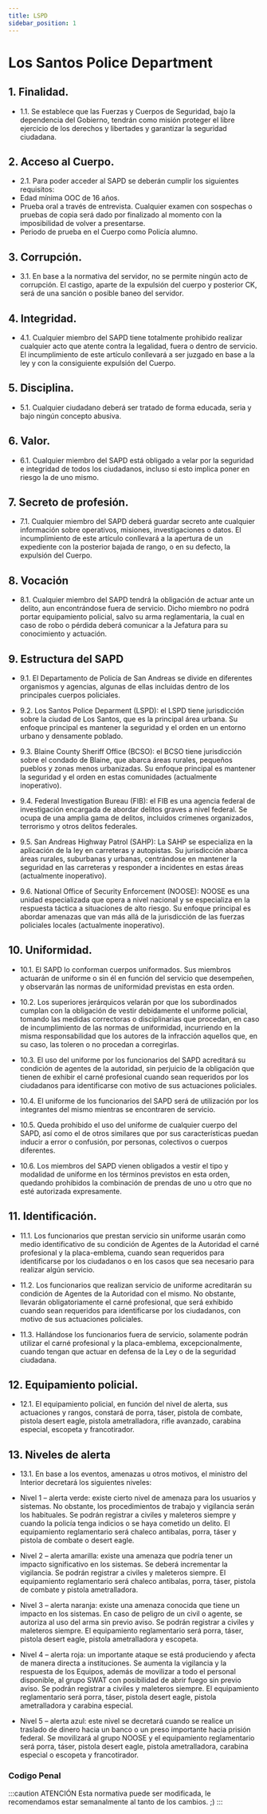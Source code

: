 ```yaml
---
title: LSPD
sidebar_position: 1
---
```

# Los Santos Police Department

## 1. Finalidad.

- 1.1. Se establece que las Fuerzas y Cuerpos de Seguridad, bajo la dependencia del Gobierno, tendrán como misión proteger el libre ejercicio de los derechos y libertades y garantizar la seguridad ciudadana.

## 2. Acceso al Cuerpo.

- 2.1. Para poder acceder al SAPD se deberán cumplir los siguientes requisitos:
- Edad mínima OOC de 16 años.
- Prueba oral a través de entrevista. Cualquier examen con sospechas o pruebas de copia será dado por finalizado al momento con la imposibilidad de volver a presentarse.
- Periodo de prueba en el Cuerpo como Policía alumno.

## 3. Corrupción.

- 3.1. En base a la normativa del servidor, no se permite ningún acto de corrupción. El castigo, aparte de la expulsión del cuerpo y posterior CK, será de una sanción o posible baneo del servidor.

## 4. Integridad.

- 4.1. Cualquier miembro del SAPD tiene totalmente prohibido realizar cualquier acto que atente contra la legalidad, fuera o dentro de servicio. El incumplimiento de este artículo conllevará a ser juzgado en base a la ley y con la consiguiente expulsión del Cuerpo.

## 5. Disciplina.

- 5.1. Cualquier ciudadano deberá ser tratado de forma educada, seria y bajo ningún concepto abusiva.

## 6. Valor.

- 6.1. Cualquier miembro del SAPD está obligado a velar por la seguridad e integridad de todos los ciudadanos, incluso si esto implica poner en riesgo la de uno mismo.

## 7. Secreto de profesión.

- 7.1. Cualquier miembro del SAPD deberá guardar secreto ante cualquier información sobre operativos, misiones, investigaciones o datos. El incumplimiento de este artículo conllevará a la apertura de un expediente con la posterior bajada de rango, o en su defecto, la expulsión del Cuerpo.

## 8. Vocación

- 8.1. Cualquier miembro del SAPD tendrá la obligación de actuar ante un delito, aun encontrándose fuera de servicio. Dicho miembro no podrá portar equipamiento policial, salvo su arma reglamentaria, la cual en caso de robo o pérdida deberá comunicar a la Jefatura para su conocimiento y actuación.

## 9. Estructura del SAPD

- 9.1. El Departamento de Policía de San Andreas se divide en diferentes organismos y agencias, algunas de ellas incluidas dentro de los principales cuerpos policiales.

- 9.2. Los Santos Police Deparment (LSPD): el LSPD tiene jurisdicción sobre la ciudad de Los Santos, que es la principal área urbana. Su enfoque principal es mantener la seguridad y el orden en un entorno urbano y densamente poblado.

- 9.3. Blaine County Sheriff Office (BCSO): el BCSO tiene jurisdicción sobre el condado de Blaine, que abarca áreas rurales, pequeños pueblos y zonas menos urbanizadas. Su enfoque principal es mantener la seguridad y el orden en estas comunidades (actualmente inoperativo).

- 9.4. Federal Investigation Bureau (FIB): el FIB es una agencia federal de investigación encargada de abordar delitos graves a nivel federal. Se ocupa de una amplia gama de delitos, incluidos crímenes organizados, terrorismo y otros delitos federales.

- 9.5. San Andreas Highway Patrol (SAHP): La SAHP se especializa en la aplicación de la ley en carreteras y autopistas. Su jurisdicción abarca áreas rurales, suburbanas y urbanas, centrándose en mantener la seguridad en las carreteras y responder a incidentes en estas áreas (actualmente inoperativo).

- 9.6. National Office of Security Enforcement (NOOSE): NOOSE es una unidad especializada que opera a nivel nacional y se especializa en la respuesta táctica a situaciones de alto riesgo. Su enfoque principal es abordar amenazas que van más allá de la jurisdicción de las fuerzas policiales locales (actualmente inoperativo).

## 10. Uniformidad.

- 10.1. El SAPD lo conforman cuerpos uniformados. Sus miembros actuarán de uniforme o sin él en función del servicio que desempeñen, y observarán las normas de uniformidad previstas en esta orden.

- 10.2. Los superiores jerárquicos velarán por que los subordinados cumplan con la obligación de vestir debidamente el uniforme policial, tomando las medidas correctoras o disciplinarias que procedan, en caso de incumplimiento de las normas de uniformidad, incurriendo en la misma responsabilidad que los autores de la infracción aquellos que, en su caso, las toleren o no procedan a corregirlas.

- 10.3. El uso del uniforme por los funcionarios del SAPD acreditará su condición de agentes de la autoridad, sin perjuicio de la obligación que tienen de exhibir el carné profesional cuando sean requeridos por los ciudadanos para identificarse con motivo de sus actuaciones policiales.

- 10.4. El uniforme de los funcionarios del SAPD será de utilización por los integrantes del mismo mientras se encontraren de servicio.

- 10.5. Queda prohibido el uso del uniforme de cualquier cuerpo del SAPD, así como el de otros similares que por sus características puedan inducir a error o confusión, por personas, colectivos o cuerpos diferentes.

- 10.6. Los miembros del SAPD vienen obligados a vestir el tipo y modalidad de uniforme en los términos previstos en esta orden, quedando prohibidos la combinación de prendas de uno u otro que no esté autorizada expresamente.

## 11. Identificación.

- 11.1. Los funcionarios que prestan servicio sin uniforme usarán como medio identificativo de su condición de Agentes de la Autoridad el carné profesional y la placa-emblema, cuando sean requeridos para identificarse por los ciudadanos o en los casos que sea necesario para realizar algún servicio.

- 11.2. Los funcionarios que realizan servicio de uniforme acreditarán su condición de Agentes de la Autoridad con el mismo. No obstante, llevarán obligatoriamente el carné profesional, que será exhibido cuando sean requeridos para identificarse por los ciudadanos, con motivo de sus actuaciones policiales.

- 11.3. Hallándose los funcionarios fuera de servicio, solamente podrán utilizar el carné profesional y la placa-emblema, excepcionalmente, cuando tengan que actuar en defensa de la Ley o de la seguridad ciudadana.

## 12. Equipamiento policial.

- 12.1. El equipamiento policial, en función del nivel de alerta, sus actuaciones y rangos, constará de porra, táser, pistola de combate, pistola desert eagle, pistola ametralladora, rifle avanzado, carabina especial, escopeta y francotirador.

## 13. Niveles de alerta

- 13.1. En base a los eventos, amenazas u otros motivos, el ministro del Interior decretará los siguientes niveles:
  
- Nivel 1 – alerta verde: existe cierto nivel de amenaza para los usuarios y sistemas. No obstante, los procedimientos de trabajo y vigilancia serán los habituales. Se podrán registrar a civiles y maleteros siempre y cuando la policía tenga indicios o se haya cometido un delito. El equipamiento reglamentario será chaleco antibalas, porra, táser y pistola de combate o desert eagle.

- Nivel 2 – alerta amarilla: existe una amenaza que podría tener un impacto significativo en los sistemas. Se deberá incrementar la vigilancia. Se podrán registrar a civiles y maleteros siempre. El equipamiento reglamentario será chaleco antibalas, porra, táser, pistola de combate y pistola ametralladora.

- Nivel 3 – alerta naranja: existe una amenaza conocida que tiene un impacto en los sistemas. En caso de peligro de un civil o agente, se autoriza al uso del arma sin previo aviso. Se podrán registrar a civiles y maleteros siempre. El equipamiento reglamentario será porra, táser, pistola desert eagle, pistola ametralladora y escopeta.

- Nivel 4 – alerta roja: un importante ataque se está produciendo y afecta de manera directa a instituciones. Se aumenta la vigilancia y la respuesta de los Equipos, además de movilizar a todo el personal disponible, al grupo SWAT con posibilidad de abrir fuego sin previo aviso. Se podrán registrar a civiles y maleteros siempre. El equipamiento reglamentario será porra, táser, pistola desert eagle, pistola ametralladora y carabina especial.

- Nivel 5 – alerta azul: este nivel se decretará cuando se realice un traslado de dinero hacia un banco o un preso importante hacia prisión federal. Se movilizará al grupo NOOSE y el equipamiento reglamentario será porra, táser, pistola desert eagle, pistola ametralladora, carabina especial o escopeta y francotirador.

### Codigo Penal

:::caution ATENCIÓN
Esta normativa puede ser modificada, le recomendamos estar semanalmente al tanto de los cambios. ;)
:::